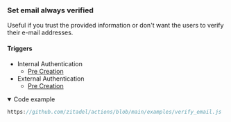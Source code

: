 ### Set email always verified

Useful if you trust the provided information or don't want the users to verify their e-mail addresses.

#### Triggers

- Internal Authentication
  - [Pre Creation](./internal-authentication#pre-creation)
- External Authentication
  - [Pre Creation](./external-authentication#pre-creation)

<details open={props.codeCollapsed ? "" : "open"}>
<summary>Code example</summary>

```js reference
https://github.com/zitadel/actions/blob/main/examples/verify_email.js
```

</details>